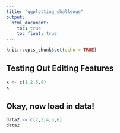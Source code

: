 ```yaml
---
title: "ggplotting_challenge"
output:
  html_document:
    toc: true
    toc_float: true
---
```


```r
knitr::opts_chunk$set(echo = TRUE)
```


## Testing Out Editing Features
```r
x <- c(1,2,5,4)
x
```

## Okay, now load in data!
```r
data2 <= c(2,3,4,5,6)
data2
```

